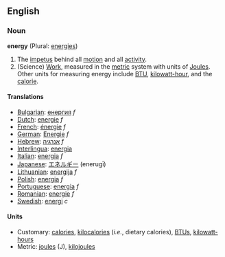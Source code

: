 ==English==
===Noun===
'''energy''' (Plural: [[energies]])

#The [[impetus]] behind all [[motion]] and all [[activity]].  
#(Science) [[Work]], measured in the [[metric]] system with units of [[Joules]].  Other units for measuring energy include [[BTU]], [[kilowatt-hour]], and the [[calorie]].

==== Translations ====
*[[Bulgarian]]: [[енергия]] ''f''
*[[Dutch]]: [[energie]] ''f''
*[[French]]: [[énergie]] ''f''
*[[German]]: [[Energie]] ''f''
*[[Hebrew]]: [[אנרגיה]] ''f''
*[[Interlingua]]: [[energia]]
*[[Italian]]:  [[energia]] ''f'' 
*[[Japanese]]: [[エネルギー]] (enerugī)
*[[Lithuanian]]: [[energija]] ''f''
*[[Polish]]: [[energia]] ''f''
*[[Portuguese]]: [[energia]] ''f''
*[[Romanian]]: [[energie]] ''f''
*[[Swedish]]: [[energi]] ''c''

====Units====

*Customary: [[calorie]]s, [[kilocalorie]]s (''i.e.'', dietary calories), [[BTU]]s, [[kilowatt-hour]]s
*Metric: [[joule]]s (J), [[kilojoule]]s